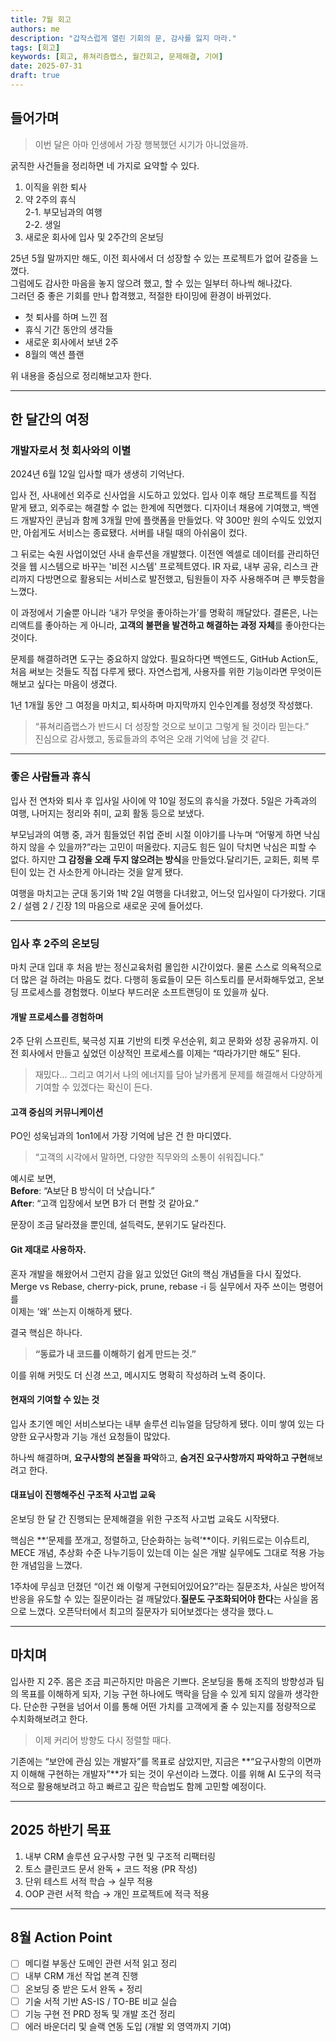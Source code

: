 ```yaml
---
title: 7월 회고
authors: me
description: "갑작스럽게 열린 기회의 문, 감사를 잃지 마라."
tags: [회고]
keywords: [회고, 퓨쳐리즘랩스, 월간회고, 문제해결, 기여]
date: 2025-07-31
draft: true
---
```


## 들어가며

> 이번 달은 아마 인생에서 가장 행복했던 시기가 아니었을까.

굵직한 사건들을 정리하면 네 가지로 요약할 수 있다.

1. 이직을 위한 퇴사
2. 약 2주의 휴식  
   2-1. 부모님과의 여행  
   2-2. 생일
3. 새로운 회사에 입사 및 2주간의 온보딩

25년 5월 말까지만 해도, 이전 회사에서 더 성장할 수 있는 프로젝트가 없어 갈증을 느꼈다.  
그럼에도 감사한 마음을 놓지 않으려 했고, 할 수 있는 일부터 하나씩 해나갔다.  
그러던 중 좋은 기회를 만나 합격했고, 적절한 타이밍에 환경이 바뀌었다.

- 첫 퇴사를 하며 느낀 점
- 휴식 기간 동안의 생각들
- 새로운 회사에서 보낸 2주
- 8월의 액션 플랜

위 내용을 중심으로 정리해보고자 한다.

---

## 한 달간의 여정

### 개발자로서 첫 회사와의 이별

2024년 6월 12일 입사할 때가 생생히 기억난다.

입사 전, 사내에선 외주로 신사업을 시도하고 있었다. 입사 이후 해당 프로젝트를 직접 맡게 됐고, 외주로는 해결할 수 없는 한계에 직면했다.
디자이너 채용에 기여했고, 백엔드 개발자인 쿤님과 함께 3개월 만에 플랫폼을 만들었다. 약 300만 원의 수익도 있었지만, 아쉽게도 서비스는 종료됐다. 서버를 내릴 때의 아쉬움이 컸다.

그 뒤로는 숙원 사업이었던 사내 솔루션을 개발했다. 이전엔 엑셀로 데이터를 관리하던 것을 웹 시스템으로 바꾸는 '비전 시스템' 프로젝트였다. IR 자료, 내부 공유, 리스크 관리까지 다방면으로 활용되는 서비스로 발전했고, 팀원들이 자주 사용해주며 큰 뿌듯함을 느꼈다.

이 과정에서 기술뿐 아니라 ‘내가 무엇을 좋아하는가’를 명확히 깨달았다. 결론은, 나는 리액트를 좋아하는 게 아니라, **고객의 불편을 발견하고 해결하는 과정 자체**를 좋아한다는 것이다.

문제를 해결하려면 도구는 중요하지 않았다. 필요하다면 백엔드도, GitHub Action도, 처음 써보는 것들도 직접 다루게 됐다. 자연스럽게, 사용자를 위한 기능이라면 무엇이든 해보고 싶다는 마음이 생겼다.

1년 1개월 동안 그 여정을 마치고, 퇴사하며 마지막까지 인수인계를 정성껏 작성했다.

> “퓨쳐리즘랩스가 반드시 더 성장할 것으로 보이고 그렇게 될 것이라 믿는다.”  
> 진심으로 감사했고, 동료들과의 추억은 오래 기억에 남을 것 같다.

---

### 좋은 사람들과 휴식

입사 전 연차와 퇴사 후 입사일 사이에 약 10일 정도의 휴식을 가졌다. 5일은 가족과의 여행, 나머지는 정리와 취미, 교회 활동 등으로 보냈다.

부모님과의 여행 중, 과거 힘들었던 취업 준비 시절 이야기를 나누며 “어떻게 하면 낙심하지 않을 수 있을까?”라는 고민이 떠올랐다. 지금도 힘든 일이 닥치면 낙심은 피할 수 없다. 하지만 **그 감정을 오래 두지 않으려는 방식**을 만들었다.달리기든, 교회든, 회복 루틴이 있는 건 사소한게 아니라는 것을 알게 됐다.

여행을 마치고는 군대 동기와 1박 2일 여행을 다녀왔고, 어느덧 입사일이 다가왔다. 기대 2 / 설렘 2 / 긴장 1의 마음으로 새로운 곳에 들어섰다.

---

### 입사 후 2주의 온보딩

마치 군대 입대 후 처음 받는 정신교육처럼 몰입한 시간이었다. 물론 스스로 의욕적으로 더 많은 걸 하려는 마음도 컸다. 다행히 동료들이 모든 히스토리를 문서화해두었고, 온보딩 프로세스를 경험했다. 이보다 부드러운 소프트랜딩이 또 있을까 싶다.

#### 개발 프로세스를 경험하며

2주 단위 스프린트, 북극성 지표 기반의 티켓 우선순위, 회고 문화와 성장 공유까지. 이전 회사에서 만들고 싶었던 이상적인 프로세스를 이제는 “따라가기만 해도” 된다.

> 재밌다...
> 그리고 여기서 나의 에너지를 담아 날카롭게 문제를 해결해서 다양하게 기여할 수 있겠다는 확신이 든다.

#### 고객 중심의 커뮤니케이션

PO인 성욱님과의 1on1에서 가장 기억에 남은 건 한 마디였다.

> “고객의 시각에서 말하면, 다양한 직무와의 소통이 쉬워집니다.”

예시로 보면,  
**Before**: “A보단 B 방식이 더 낫습니다.”  
**After**: “고객 입장에서 보면 B가 더 편할 것 같아요.”

문장이 조금 달라졌을 뿐인데, 설득력도, 분위기도 달라진다.

#### Git 제대로 사용하자.

혼자 개발을 해왔어서 그런지 감을 잃고 있었던 Git의 핵심 개념들을 다시 짚었다.  
Merge vs Rebase, cherry-pick, prune, rebase -i 등 실무에서 자주 쓰이는 명령어를  
이제는 ‘왜’ 쓰는지 이해하게 됐다.

결국 핵심은 하나다.

> **“동료가 내 코드를 이해하기 쉽게 만드는 것.”**

이를 위해 커밋도 더 신경 쓰고, 메시지도 명확히 작성하려 노력 중이다.

#### 현재의 기여할 수 있는 것

입사 초기엔 메인 서비스보다는 내부 솔루션 리뉴얼을 담당하게 됐다. 이미 쌓여 있는 다양한 요구사항과 기능 개선 요청들이 많았다.

하나씩 해결하며, **요구사항의 본질을 파악**하고, **숨겨진 요구사항까지 파악하고 구현**해보려고 한다.

#### 대표님이 진행해주신 구조적 사고법 교육

온보딩 한 달 간 진행되는 문제해결을 위한 구조적 사고법 교육도 시작됐다.

핵심은 **‘문제를 쪼개고, 정렬하고, 단순화하는 능력’**이다. 키워드로는 이슈트리, MECE 개념, 추상화 수준 나누기등이 있는데 이는 실은 개발 실무에도 그대로 적용 가능한 개념임을 느꼈다.

1주차에 무심코 던졌던 “이건 왜 이렇게 구현되어있어요?”라는 질문조차, 사실은 방어적 반응을 유도할 수 있는 질문이라는 걸 깨달았다.**질문도 구조화되어야 한다**는 사실을 몸으로 느꼈다. 오픈닥터에서 최고의 질문자가 되어보겠다는 생각을 했다.ㄴ

---

## 마치며

입사한 지 2주. 몸은 조금 피곤하지만 마음은 기쁘다. 온보딩을 통해 조직의 방향성과 팀의 목표를 이해하게 되자, 기능 구현 하나에도 맥락을 담을 수 있게 되지 않을까 생각한다. 단순한 구현을 넘어서 이를 통해 어떤 가치를 고객에게 줄 수 있는지를 정량적으로 수치화해보려고 한다.

> 이제 커리어 방향도 다시 정렬할 때다.

기존에는 “보안에 관심 있는 개발자”를 목표로 삼았지만, 지금은 **“요구사항의 이면까지 이해해 구현하는 개발자”**가 되는 것이 우선이라 느꼈다. 이를 위해 AI 도구의 적극적으로 활용해보려고 하고 빠르고 깊은 학습법도 함께 고민할 예정이다.

---

## 2025 하반기 목표

1. 내부 CRM 솔루션 요구사항 구현 및 구조적 리팩터링
2. 토스 클린코드 문서 완독 + 코드 적용 (PR 작성)
3. 단위 테스트 서적 학습 → 실무 적용
4. OOP 관련 서적 학습 → 개인 프로젝트에 적극 적용

---

## 8월 Action Point

- [ ] 메디컬 부동산 도메인 관련 서적 읽고 정리
- [ ] 내부 CRM 개선 작업 본격 진행
- [ ] 온보딩 중 받은 도서 완독 + 정리
- [ ] 기술 서적 기반 AS-IS / TO-BE 비교 실습
- [ ] 기능 구현 전 PRD 정독 및 개발 조건 정리
- [ ] 에러 바운더리 및 슬랙 연동 도입 (개발 외 영역까지 기여)
